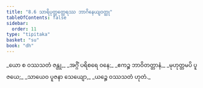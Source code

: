 ```yaml
---
title: "8.6 သာရိပုတ္တတ္ထေရဿ ဘာဂိနေယျဝတ္ထု"
tableOfContents: false
sidebar:
  order: 11
type: "tipitaka"
basket: "su"
book: "dh"
---
```



<DynamicBreadcrumb />

<Division number="107" book="dh">

<Paragraph number="115" type="verses" book="dh">
_ယော စ ဝဿသတံ ဇန္တု,_  
_အဂ္ဂိံ ပရိစရေ ဝနေ;_  
_ဧကဉ္စ ဘာဝိတတ္တာနံ,_  
_မုဟုတ္တမပိ ပူဇယေ;_  
_သာယေဝ ပူဇနာ သေယျော,_  
_ယဉ္စေ ဝဿသတံ ဟုတံ._
</Paragraph>
</Division>